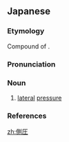 ==Japanese==
{{ja-kanjitab|そく|あつ|yomi=o}}

===Etymology===
Compound of {{compound|側|tr1=soku|t1=side|圧|tr2=atsu|t2=pressure|lang=ja|sort=そくあつ}}.

===Pronunciation===
{{ja-pron|yomi=o|そくあつ|acc=0|acc_ref=DJR}}

===Noun===
{{ja-noun|そくあつ}}

# [[lateral]] [[pressure]]

===References===
<references/>

[[zh:側圧]]